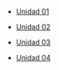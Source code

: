 -   [Unidad 01](../unidad-01/index.qmd)

-   [Unidad 02](../unidad-02/index.qmd)

-   [Unidad 03](../unidad-03/index.qmd)

-   [Unidad 04](../unidad-04/index.qmd)